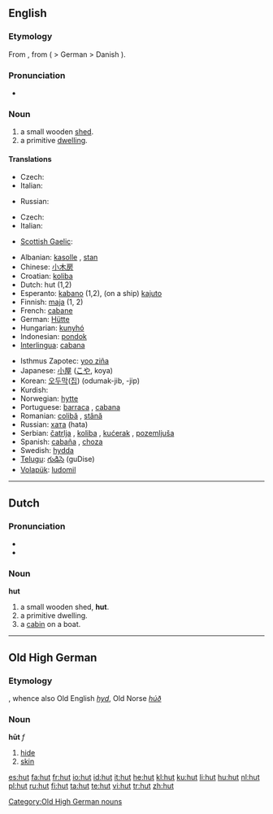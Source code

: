 {{also|Hut|hűt}}
==English==

===Etymology===
From {{etyl|fr}} {{term|hutte||cottage}}, from {{etyl|gmh}} {{term|hütte}} ( > German {{term|Hütte}} > Danish {{term|hytte}}).

===Pronunciation===
* {{audio|en-us-hut.ogg|Audio (US)}}

===Noun===
{{en-noun}}

# a small wooden [[shed]].
# a primitive [[dwelling]].

====Translations====
{{trans-top|small wooden shed}}
* Czech: {{t-|cs|kůlna|f}}
* Italian: {{t|it|capanna|f}}
{{trans-mid}}
* Russian: {{t|ru|хижина|tr=xížina|f}}
{{trans-bottom}}

{{trans-top|primitive dwelling}}
* Czech: {{t-|cs|chata}}
* Italian: {{t|it|capanna|f}}
{{trans-mid}}
* [[Scottish Gaelic]]: {{t-|gd|bothan|m|xs=Scottish Gaelic}}
{{trans-bottom}}

{{checktrans-top}}
* Albanian: [[kasolle]] {{f}}, [[stan]] {{m}}
* Chinese: [[小木房]]
* Croatian: [[koliba]] {{f}}
* Dutch: hut {{f}} (1,2)
* Esperanto: [[kabano]] (1,2), (on a ship) [[kajuto]]
* Finnish: [[maja]] (1, 2)
* French: [[cabane]] {{f}}
* German: [[Hütte]] {{f}}
* Hungarian: [[kunyhó]]
* Indonesian: [[pondok]]
* [[Interlingua]]: [[cabana]]
{{trans-mid}}
* Isthmus Zapotec: [[yoo ziña]]
* Japanese: [[小屋]] ([[こや]], koya)
* Korean: [[오두막]]([[집]]) (odumak-jib, -jip)
* Kurdish: {{ku-Arab|[[کووخ]]}}
* Norwegian: [[hytte]]
* Portuguese: [[barraca]] {{f}}, [[cabana]] {{f}}
* Romanian: [[colibă]] {{f}}, [[stână]] {{f}}
* Russian: [[хата]] {{f}} (hata)
* Serbian: [[čatrlja]] {{f}}, [[koliba]] {{f}}, [[kućerak]] {{m}}, [[pozemljuša]] {{f}}
* Spanish: [[cabaña]] {{f}}, [[choza]] {{f}}
* Swedish: [[hydda]] {{c}}
* [[Telugu]]: [[గుడిసె]] (guDise)
* [[Volapük]]: [[ludomil]]
{{trans-bottom}}

----

==Dutch==

===Pronunciation===
* {{IPA|/hʏ̞t/|lang=nl}}
* {{audio|Nl-hut.ogg|audio}}

===Noun===
'''hut'''

# a small wooden shed, '''hut'''.
# a primitive dwelling.
# a [[cabin]] on a boat.

----

==Old High German==

===Etymology===
{{proto|Germanic|hudhiz|lang=goh}}, whence also Old English ''[[hyd]]'', Old Norse ''[[húð]]''

===Noun===
'''hūt''' ''f''

# [[hide]]
# [[skin]]

[[Category:Old High German nouns]]

[[es:hut]]
[[fa:hut]]
[[fr:hut]]
[[io:hut]]
[[id:hut]]
[[it:hut]]
[[he:hut]]
[[kl:hut]]
[[ku:hut]]
[[li:hut]]
[[hu:hut]]
[[nl:hut]]
[[pl:hut]]
[[ru:hut]]
[[fi:hut]]
[[ta:hut]]
[[te:hut]]
[[vi:hut]]
[[tr:hut]]
[[zh:hut]]